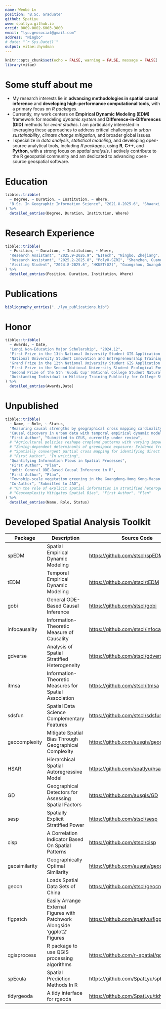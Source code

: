 ```yaml
---
name: Wenbo Lv
position: "B.Sc. Graduate"
github: SpatLyu
www: spatlyu.github.io
orcid: 0009-0002-6003-3800
email: "lyu.geosocial@gmail.com"
address: "Ningbo"
# date: "`r Sys.Date()`"
output: vitae::hyndman
---
```


```r
knitr::opts_chunk$set(echo = FALSE, warning = FALSE, message = FALSE)
library(vitae)
```

# Some stuff about me

-   My research interests lie in **advancing methodologies in spatial causal inference** and **developing high-performance computational tools**, with a primary focus on *R packages*.
-   Currently, my work centers on **Empirical Dynamic Modeling (EDM)** framework for modeling *dynamic system* and **Difference-in-Differences (DID)** methods for *event studies*. I am particularly interested in leveraging these approaches to address critical challenges in *urban sustainability*, *climate change mitigation*, and broader global issues.
-   I specialize in *data analysis*, *statistical modeling*, and developing open-source analytical tools, including *R packages*, using **R**, **C++**, and **Python**, with a strong focus on *spatial analysis*. I actively contribute to the R geospatial community and am dedicated to advancing open-source geospatial software.

# Education

```r
tibble::tribble(
  ~ Degree, ~ Duration, ~ Institution, ~ Where,
  "B.Sc. In Geographic Information Science", "2021.8-2025.6", "Shaanxi Normal University", "Xi'an, Shaanxi",
) %>%
  detailed_entries(Degree, Duration, Institution, Where)
```

# Research Experience

```r
tibble::tribble(
  ~ Position, ~ Duration, ~ Institution, ~ Where,
  "Research Assistant", "2025.9-2026.9", "EITech", "Ningbo, Zhejiang",
  "Research Assistant", "2025.2-2025.8", "PolyU-SZRI", "Shenzhen, Guangdong",
  "Visiting Student", "2024.8-2025.6", "HKUST(GZ)", "Guangzhou, Guangdong",
) %>%
  detailed_entries(Position, Duration, Institution, Where)
```

# Publications

```r
bibliography_entries("../lyu_publications.bib")
```

# Honor

```r
tibble::tribble(
  ~ Awards, ~ Date,
  "Longi Non-Education Major Scholarship", "2024.12",
  "First Prize in the 13th National University Student GIS Application Skills Competition", "2024.11",
  "National University Student Innovation and Entrepreneurship Training Program Qualified Completion", "2024.06",
  "Grand Prize in the 12th National University Student GIS Application Skills Competition", "2023.12",
  "First Prize in the Second National University Student Ecological Environment Management Research Innovation Competition", "2023.11",
  "Second Prize of the 5th 'Guodi Cup' National College Student Natural Resource Science and Technology Competition, China Society of Natural Resources", "2023.12",
  "Outstanding Individual in Military Training Publicity for College Students, Shaanxi Normal University", "2021.10",
) %>%
  detailed_entries(Awards,Date)
```

# Unpublished

```r
tibble::tribble(
  ~ Name, ~ Role, ~ Status,
  "Measuring causal strengths by geographical cross mapping cardinality",      "First Author", "Submitted to IJGIS, currently under review",
  "Causal discovery in urban data with temporal empirical dynamic modeling: The R package tEDM",
  "First Author", "Submitted to CEUS, currently under review",
  # "Agricultural policies reshape cropland patterns with varying impacts - a case of soybeans from Heilongjiang Province", "Third Author", "Submitted to Land Use Policy, currently under review",
  # "Zoning-dependent determinants of greenspace exposure: Evidence from multi-source remote sensing observations in China","Second Author", "Submitted to IEEE Geoscience and Remote Sensing Letter, currently under review",
  # "Spatially convergent partial cross mapping for identifying direct causal influence in cross-sectional data",
  # "First Author", "In writting",
  "Quantifying Information Flows in Spatial Processes", 
  "First Author", "Plan",
  "gobi: General ODE-Based Causal Inference in R", 
  "First Author", "Plan",
  "Township-scale vegetation greening in the Guangdong-Hong Kong-Macao Greater Bay Area: Pathways, spatiotemporal heterogeneity, causality, and driving mechanisms",
  "Co-Author", "Submitted to JAG",
  # "On the role of explicit spatial information in stratified heterogeneity", "First Author", "Plan",
  # "Geocomplexity Mitigates Spatial Bias", "First Author", "Plan"
) %>%
  detailed_entries(Name, Role, Status)
```

<!-- # In research -->

<!-- ```{r} -->

<!-- tribble( -->

<!--   ~ Name, ~ Role, ~ Date, ~ Details, -->

<!--   "Extract Urban Spatial Boundaries in Xi'an City Using Deep Learning", "Leader", "", -->

<!--   "Utilized advanced spatial sampling methods and unsupervised algorithms to automatically generate sample sets. Employed geographically weighted neural networks combined with logistic regression to extract urban spatial boundaries" -->

<!-- ) %>% -->

<!--   detailed_entries(Name, Role, Date, Details) -->

<!-- ``` -->

# Developed Spatial Analysis Toolkit

| Package | Description | Source Code | Language |
|-----------------|-----------------|-----------------------|-----------------|
| spEDM | Spatial Empirical Dynamic Modeling | <https://github.com/stscl/spEDM> | C++, R |
| tEDM | Temporal Empirical Dynamic Modeling | <https://github.com/stscl/tEDM> | C++, R |
| gobi | General ODE-Based Causal Inference | <https://github.com/stscl/gobi> | C++, R |
| infocausality | Information-Theoretic Measure of Causality | <https://github.com/stscl/infocausality> | C++, Python, R |
| gdverse | Analysis of Spatial Stratified Heterogeneity | <https://github.com/stscl/gdverse> | R, C++, Python |
| itmsa | Information-Theoretic Measures for Spatial Association | <https://github.com/stscl/itmsa> | C++, R |
| sdsfun | Spatial Data Science Complementary Features | <https://github.com/stscl/sdsfun> | R, C++ |
| geocomplexity | Mitigate Spatial Bias Through Geographical Complexity | <https://github.com/ausgis/geocomplexity> | C++, R, C |
| HSAR | Hierarchical Spatial Autoregressive Model | <https://github.com/spatlyu/hsar> | C++, R |
| GD | Geographical Detectors for Assessing Spatial Factors | <https://github.com/ausgis/GD> | R |
| sesp | Spatially Explicit Stratified Power | <https://github.com/stscl/sesp> | R, C++ |
| cisp | A Correlation Indicator Based On Spatial Patterns | <https://github.com/stscl/cisp> | R |
| geosimilarity | Geographically Optimal Similarity | <https://github.com/ausgis/geosimilarity> | R |
| geocn | Loads Spatial Data Sets of China | <https://github.com/stscl/geocn> | R |
| figpatch | Easily Arrange External Figures with Patchwork Alongside 'ggplot2' Figures | <https://github.com/spatlyu/figpatch> | R |
| qgisprocess | R package to use QGIS processing algorithms | <https://github.com/r-spatial/qgisprocess> | R |
| spEcula | Spatial Prediction Methods In R | <https://github.com/SpatLyu/spEcula> | R |
| tidyrgeoda | A tidy interface for rgeoda | <https://github.com/SpatLyu/tidyrgeoda> | R |

<!-- | Rsagacmd      | A package for linking R with the open-source SAGA-GIS         | <https://github.com/stevenpawley/Rsagacmd> | R              | -->

<!-- | SpatBox       | A Python Library For GeoSpatial Data Propressing and Modeling | <https://github.com/SpatLyu/spatbox>     | Python         | -->

